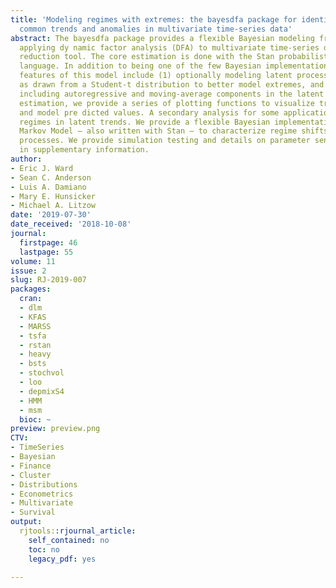 ```yaml
---
title: 'Modeling regimes with extremes: the bayesdfa package for identifying and forecasting
  common trends and anomalies in multivariate time-series data'
abstract: The bayesdfa package provides a flexible Bayesian modeling framework for
  applying dy namic factor analysis (DFA) to multivariate time-series data as a dimension
  reduction tool. The core estimation is done with the Stan probabilistic programming
  language. In addition to being one of the few Bayesian implementations of DFA, novel
  features of this model include (1) optionally modeling latent process deviations
  as drawn from a Student-t distribution to better model extremes, and (2) optionally
  including autoregressive and moving-average components in the latent trends. Besides
  estimation, we provide a series of plotting functions to visualize trends, loadings,
  and model pre dicted values. A secondary analysis for some applications is to identify
  regimes in latent trends. We provide a flexible Bayesian implementation of a Hidden
  Markov Model — also written with Stan — to characterize regime shifts in latent
  processes. We provide simulation testing and details on parameter sensitivities
  in supplementary information.
author:
- Eric J. Ward
- Sean C. Anderson
- Luis A. Damiano
- Mary E. Hunsicker
- Michael A. Litzow
date: '2019-07-30'
date_received: '2018-10-08'
journal:
  firstpage: 46
  lastpage: 55
volume: 11
issue: 2
slug: RJ-2019-007
packages:
  cran:
  - dlm
  - KFAS
  - MARSS
  - tsfa
  - rstan
  - heavy
  - bsts
  - stochvol
  - loo
  - depmixS4
  - HMM
  - msm
  bioc: ~
preview: preview.png
CTV:
- TimeSeries
- Bayesian
- Finance
- Cluster
- Distributions
- Econometrics
- Multivariate
- Survival
output:
  rjtools::rjournal_article:
    self_contained: no
    toc: no
    legacy_pdf: yes

---
```

